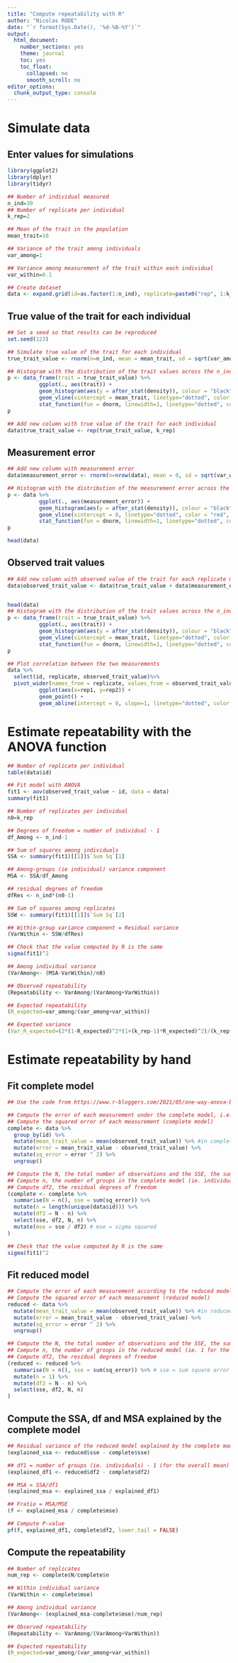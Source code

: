 ```yaml
---
title: "Compute repeatability with R"
author: "Nicolas RODE"
date: "`r format(Sys.Date(), '%d-%B-%Y')`"
output: 
  html_document: 
    number_sections: yes
    theme: journal
    toc: yes
    toc_float:
      collapsed: no
      smooth_scroll: no
editor_options: 
  chunk_output_type: console
---
```


# Simulate data
## Enter values for simulations
```r
library(ggplot2)
library(dplyr)
library(tidyr)

## Number of individual measured
n_ind=30
## Number of replicate per individual
k_rep=2

## Mean of the trait in the population
mean_trait=10

## Variance of the trait among individuals
var_among=1

## Variance among measurement of the trait within each individual
var_within=0.1

## Create dataset
data <- expand.grid(id=as.factor(1:n_ind), replicate=paste0("rep", 1:k_rep))


```
## True value of the trait for each individual
```r
## Set a seed so that results can be reproduced
set.seed(123)

## Simulate true value of the trait for each individual
true_trait_value <- rnorm(n=n_ind, mean = mean_trait, sd = sqrt(var_among))

## Histogram with the distribution of the trait values across the n_ind individuals
p <- data_frame(trait = true_trait_value) %>%
          ggplot(., aes(trait)) + 
          geom_histogram(aes(y = after_stat(density)), colour = "black") +
          geom_vline(xintercept = mean_trait, linetype="dotted", color = "red", linewidth=1) + ## Add mean of the trait
          stat_function(fun = dnorm, linewidth=1, linetype="dotted", color = "red", geom = "line", args = list(mean = mean_trait, sd = sqrt(var_among))) ## Add expected distribution of the trait in the population
p

## Add new column with true value of the trait for each individual
data$true_trait_value <- rep(true_trait_value, k_rep)

```

## Measurement error
```r
## Add new column with measurement error
data$measurement_error <- rnorm(n=nrow(data), mean = 0, sd = sqrt(var_within))

## Histogram with the distribution of the measurement error across the n_ind * k_rep measurements
p <- data %>%
          ggplot(., aes(measurement_error)) + 
          geom_histogram(aes(y = after_stat(density)), colour = "black") +
          geom_vline(xintercept = 0, linetype="dotted", color = "red", linewidth=1) + ## Add mean of the trait
          stat_function(fun = dnorm, linewidth=1, linetype="dotted", color = "red", geom = "line", args = list(mean = 0, sd = sqrt(var_within))) 
p

head(data)
```

## Observed trait values
```r
## Add new column with observed value of the trait for each replicate measurement of each individual
data$observed_trait_value <- data$true_trait_value + data$measurement_error


head(data)
## Histogram with the distribution of the trait values across the n_ind * k_rep measurements
p <- data_frame(trait = true_trait_value) %>%
          ggplot(., aes(trait)) + 
          geom_histogram(aes(y = after_stat(density)), colour = "black") +
          geom_vline(xintercept = mean_trait, linetype="dotted", color = "red", linewidth=1) + ## Add mean of the trait
          stat_function(fun = dnorm, linewidth=1, linetype="dotted", color = "red", geom = "line", args = list(mean = mean_trait, sd = sqrt(var_among))) ## Add expected distribution of the trait in the population
p

## Plot correlation between the two measurements
data %>%
  select(id, replicate, observed_trait_value)%>%
  pivot_wider(names_from = replicate, values_from = observed_trait_value)%>%
          ggplot(aes(x=rep1, y=rep2)) +
          geom_point() +
          geom_abline(intercept = 0, slope=1, linetype="dotted", color = "red", linewidth=1) 
```

# Estimate repeatability with the ANOVA function
```r
## Number of replicate per individual
table(data$id)

## Fit model with ANOVA
fit1 <- aov(observed_trait_value ~ id, data = data)
summary(fit1)

## Number of replicates per individual
n0=k_rep

## Degrees of freedom = number of individual - 1
df_Among <- n_ind-1

## Sum of squares among individuals
SSA <- summary(fit1)[[1]]$`Sum Sq`[1] 

## Among-groups (ie individual) variance component
MSA <- SSA/df_Among

## residual degrees of freedom
dfRes <- n_ind*(n0-1) 

## Sum of squares among replicates
SSW <- summary(fit1)[[1]]$`Sum Sq`[2] 

## Within-group variance component = Residual variance
(VarWithin <- SSW/dfRes)

## Check that the value computed by R is the same
sigma(fit1)^2

## Among individual variance 
(VarAmong<- (MSA-VarWithin)/n0)

## Observed repeatability
(Repeatability <- VarAmong/(VarAmong+VarWithin))

## Expected repeatability
(R_expected=var_among/(var_among+var_within))

## Expected variance
(Var_R_expected=(2*(1-R_expected)^2*(1+(k_rep-1)*R_expected)^2)/(k_rep*(k_rep-1)*(n_ind-1)))

```

# Estimate repeatability by hand
## Fit complete model
```r
## Use the code from https://www.r-bloggers.com/2021/05/one-way-anova-by-hand/

## Compute the error of each measurement under the complete model, i.e. the difference between each measurement and the mean of two measurements of the same individual
## Compute the squared error of each measurement (complete model)
complete <- data %>%  
  group_by(id) %>% 
  mutate(mean_trait_value = mean(observed_trait_value)) %>% #in complete model, fit is the group mean (i.e. mean of each individual) 
  mutate(error = mean_trait_value - observed_trait_value) %>% 
  mutate(sq_error = error ^ 2) %>%
  ungroup()

## Compute the N, the total number of observations and the SSE, the sum of the squared error of each measurement
## Compute n, the number of groups in the complete model (ie. individuals in the dataset)
## Compute df2, the residual degrees of freedom
(complete <- complete %>% 
  summarise(N = n(), sse = sum(sq_error)) %>% 
  mutate(n = length(unique(data$id))) %>% 
  mutate(df2 = N - n) %>% 
  select(sse, df2, N, n) %>% 
  mutate(mse = sse / df2) # mse = sigma squared 
)

## Check that the value computed by R is the same
sigma(fit1)^2

```
## Fit reduced model
```r

## Compute the error of each measurement according to the reduced model, i.e. the difference between each measurement and the overall mean across all measurements in the dataset
## Compute the squared error of each measurement (reduced model)
reduced <- data %>%  
  mutate(mean_trait_value = mean(observed_trait_value)) %>% #in reduced model, fit is the overall mean 
  mutate(error = mean_trait_value - observed_trait_value) %>% 
  mutate(sq_error = error ^ 2) %>%
  ungroup() 

## Compute the N, the total number of observations and the SSE, the sum of the squared error of each measurement
## Compute n, the number of groups in the reduced model (ie. 1 for the overall mean)
## Compute df2, the residual degrees of freedom
(reduced <- reduced %>% 
  summarise(N = n(), sse = sum(sq_error)) %>% # sse = sum square error
  mutate(n = 1) %>% 
  mutate(df2 = N - n) %>% 
  select(sse, df2, N, n)
)
```

## Compute the SSA, df and MSA explained by the complete model
```r

## Residual variance of the reduced model explained by the complete model
(explained_ssa <- reduced$sse - complete$sse)

## df1 = number of groups (ie. individuals) - 1 (for the overall mean)
(explained_df1 <- reduced$df2 - complete$df2)

## MSA = SSA/df1
(explained_msa <- explained_ssa / explained_df1)

## Fratio = MSA/MSE
(f <- explained_msa / complete$mse)

## Compute P-value
pf(f, explained_df1, complete$df2, lower.tail = FALSE)
```

## Compute the repeatability
```r
## Number of replicates
num_rep <- complete$N/complete$n

## Within individual variance
(VarWithin <- complete$mse)

## Among individual variance 
(VarAmong<- (explained_msa-complete$mse)/num_rep)

## Observed repeatability
(Repeatability <- VarAmong/(VarAmong+VarWithin))

## Expected repeatability
(R_expected=var_among/(var_among+var_within))
```
